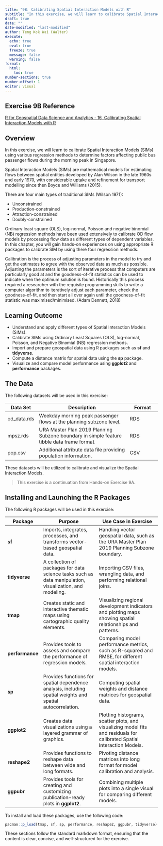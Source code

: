 ```yaml
---
title: "9B: Calibrating Spatial Interaction Models with R"
subtitle: "In this exercise, we will learn to calibrate Spatial Interaction Models (SIMs) using various regression methods to determine factors affecting public bus passenger flows during the morning peak in Singapore."
draft: true
date: ""
date-modified: "last-modified"
author: Teng Kok Wai (Walter)
execute:
  echo: true
  eval: true
  freeze: true
  message: false
  warning: false
format:
  html:
    toc: true
number-sections: true
number-offset: 1
editor: visual
---
```


## Exercise 9B Reference

[R for Geospatial Data Science and Analytics - 16  Calibrating Spatial Interaction Models with R](https://r4gdsa.netlify.app/chap16)

## Overview

In this exercise, we will learn to calibrate Spatial Interaction Models (SIMs) using various regression methods to determine factors affecting public bus passenger flows during the morning peak in Singapore.

Spatial Interaction Models (SIMs) are mathematical models for estimating flows between spatial entities developed by Alan Wilson in the late 1960s and early 1970, with considerable uptake and refinement for transport modelling since then Boyce and Williams (2015).

There are four main types of traditional SIMs (Wilson 1971):

-   Unconstrained
-   Production-constrained
-   Attraction-constrained
-   Doubly-constrained

Ordinary least square (OLS), log-normal, Poisson and negative binomial (NB) regression methods have been used extensively to calibrate OD flow models by processing flow data as different types of dependent variables. In this chapter, you will gain hands-on experiences on using appropriate R packages to calibrate SIM by using there four regression methods.

::: callout-note
Calibration is the process of adjusting parameters in the model to try and get the estimates to agree with the observed data as much as possible. Adjusting the parameters is the sort of iterative process that computers are particularly good at and the goodness-of-fit statistics can be used to indicate when the optimum solution is found. Historically this process required a researcher with the requisite programming skills to write a computer algorithm to iteratively adjust each parameter, check the goodness-of-fit, and then start all over again until the goodness-of-fit statistic was maximised/minimised. (Adam Dennett, 2018)
:::

## Learning Outcome

- Understand and apply different types of Spatial Interaction Models (SIMs).
- Calibrate SIMs using Ordinary Least Squares (OLS), log-normal, Poisson, and Negative Binomial (NB) regression methods.
- Import and prepare geospatial data using R packages such as **sf** and **tidyverse**.
- Compute a distance matrix for spatial data using the **sp** package.
- Visualize and compare model performance using **ggplot2** and **performance** packages.

## The Data

The following datasets will be used in this exercise:

| **Data Set**      | **Description**                                                                                     | **Format**                    |
|-------------------|-----------------------------------------------------------------------------------------------------|--------------------------------|
| od_data.rds       | Weekday morning peak passenger flows at the planning subzone level.                                  | RDS                            |
| mpsz.rds          | URA Master Plan 2019 Planning Subzone boundary in simple feature tibble data frame format.           | RDS                            |
| pop.csv           | Additional attribute data file providing population information.                                     | CSV                            |

These datasets will be utilized to calibrate and visualize the Spatial Interaction Models.

> This exercise is a continuation from Hands-on Exercise 9A.

## Installing and Launching the R Packages

The following R packages will be used in this exercise:

| **Package**     | **Purpose**                                                                                           | **Use Case in Exercise**                                                                                                  |
|-----------------|-------------------------------------------------------------------------------------------------------|----------------------------------------------------------------------------------------------------------------------------|
| **sf**          | Imports, integrates, processes, and transforms vector-based geospatial data.                                                                | Handling vector geospatial data, such as the URA Master Plan 2019 Planning Subzone boundary.                               |
| **tidyverse**   | A collection of packages for data science tasks such as data manipulation, visualization, and modeling.                                    | Importing CSV files, wrangling data, and performing relational joins.                                                      |
| **tmap**        | Creates static and interactive thematic maps using cartographic quality elements.                                                           | Visualizing regional development indicators and plotting maps showing spatial relationships and patterns.                  |
| **performance** | Provides tools to assess and compare the performance of regression models.                                                                  | Comparing model performance metrics, such as R-squared and RMSE, for different spatial interaction models.                |
| **sp**          | Provides functions for spatial dependence analysis, including spatial weights and spatial autocorrelation.                                   | Computing spatial weights and distance matrices for geospatial data.                                                       |
| **ggplot2**     | Creates data visualizations using a layered grammar of graphics.                                                                             | Plotting histograms, scatter plots, and visualizing model fits and residuals for calibrated Spatial Interaction Models.    |
| **reshape2**    | Provides functions to reshape data between wide and long formats.                                                                            | Pivoting distance matrices into long format for model calibration and analysis.                                            |
| **ggpubr**      | Provides tools for creating and customizing publication-ready plots in **ggplot2**.                                                         | Combining multiple plots into a single visual for comparing different models.                                              |

To install and load these packages, use the following code:

```r
pacman::p_load(tmap, sf, sp, performance, reshape2, ggpubr, tidyverse)
```

These sections follow the standard markdown format, ensuring that the content is clear, concise, and well-structured for the exercise.

